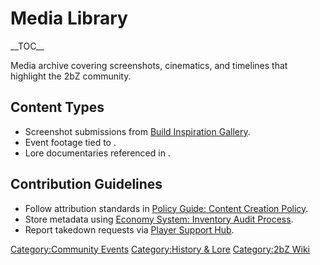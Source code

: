 {{Short description|Media archive covering screenshots, cinematics, and timelines that highlight the 2bZ community}}
= Media Library =
{{2bZ Navbox}}
__TOC__

Media archive covering screenshots, cinematics, and timelines that highlight the 2bZ
community.

== Content Types ==
* Screenshot submissions from [[Build Inspiration Gallery]].
* Event footage tied to [[Category:Community Events]].
* Lore documentaries referenced in [[Category:History & Lore]].

== Contribution Guidelines ==
* Follow attribution standards in [[Policy Guide: Content Creation Policy]].
* Store metadata using [[Economy System: Inventory Audit Process]].
* Report takedown requests via [[Player Support Hub]].

[[Category:2bZ Wiki]]
